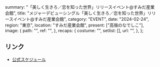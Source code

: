   summary: "「美しく生きろ／恋を知った世界」リリースイベント@すみだ産業会館",
  title: "メジャーデビューシングル「美しく生きろ／恋を知った世界」リリースイベント@すみだ産業会館",
  category: "EVENT",
  date: "2024-02-24",
  region: "東京",
  location: "すみだ産業会館",
  present: ["高嶺のなでしこ"],
  image: {
    path: "",
    ref: "",
  },
  recaps: {
    costume: "",
    setlist: [],
    url: "",
  },
};

## リンク

- [公式スケジュール](https://takanenonadeshiko.jp/?p=1740)
